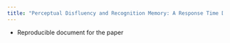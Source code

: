 ```yaml
---
title: "Perceptual Disfluency and Recognition Memory: A Response Time Distributional Analysis"
---
```


-   Reproducible document for the paper
